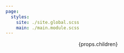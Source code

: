 ```yaml
---
page:
  styles:
    site: ./site.global.scss
    main: ./main.module.scss
---
```



<Head>
  <title>{useMetadata().head?.title}</title>
  <link rel="preconnect" href="https://fonts.googleapis.com" />
  <link
    rel="preconnect"
    href="https://fonts.gstatic.com"
    crossOrigin="anonymous"
  />
  <link
    href="https://fonts.googleapis.com/css2?family=Domine:wght@500&family=Open+Sans:wght@400&display=swap"
    rel="stylesheet"
  />
</Head>
<Header className={main('header')} />
<div className={main('content')}>{props.children}</div>
<Footer className={main('footer')} />
